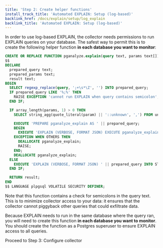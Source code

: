 ```yaml
---
title: 'Step 2: Create helper functions'
install_track_title: 'Automated EXPLAIN: Setup (log-based)'
backlink_href: /docs/explain/setup/log_explain
backlink_title: 'Automated EXPLAIN: Setup (log-based)'
---
```


In order to use log-based EXPLAIN, the collector needs permissions to run EXPLAIN queries on your database.
The safest way to permit this is to create the following helper function **in each database you want to monitor**:

```sql
CREATE OR REPLACE FUNCTION pganalyze.explain(query text, params text[]) RETURNS text AS
$$
DECLARE
  prepared_query text;
  prepared_params text;
  result text;
BEGIN
  SELECT regexp_replace(query, ';+\s*\Z', '') INTO prepared_query;
  IF prepared_query LIKE '%;%' THEN
    RAISE EXCEPTION 'cannot run EXPLAIN when query contains semicolon';
  END IF;

  IF array_length(params, 1) > 0 THEN
    SELECT string_agg(quote_literal(param) || '::unknown', ',') FROM unnest(params) p(param) INTO prepared_params;

    EXECUTE 'PREPARE pganalyze_explain AS ' || prepared_query;
    BEGIN
      EXECUTE 'EXPLAIN (VERBOSE, FORMAT JSON) EXECUTE pganalyze_explain(' || prepared_params || ')' INTO STRICT result;
    EXCEPTION WHEN OTHERS THEN
      DEALLOCATE pganalyze_explain;
      RAISE;
    END;
    DEALLOCATE pganalyze_explain;
  ELSE
    EXECUTE 'EXPLAIN (VERBOSE, FORMAT JSON) ' || prepared_query INTO STRICT result;
  END IF;

  RETURN result;
END
$$ LANGUAGE plpgsql VOLATILE SECURITY DEFINER;
```

Note that this function contains a check for semicolons in the query text. This is to minimize collector access to your
data: it ensures that the collector cannot piggyback other queries that could exfiltrate data.

Because EXPLAIN needs to run in the same database where the query ran, you will need to create this function
**in each database you want to monitor**. You should create the function as a Postgres superuser to ensure EXPLAIN
access to all queries.

<Link className='btn btn-success' to='03_enable_log_explain'>
  Proceed to Step 3: Configure collector
</Link>
